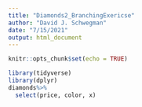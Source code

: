 ```yaml
---
title: "Diamonds2_BranchingExericse"
author: "David J. Schwegman"
date: "7/15/2021"
output: html_document
---
```


```r
knitr::opts_chunk$set(echo = TRUE)
```

```r
library(tidyverse)
library(dplyr)
diamonds%>%
  select(price, color, x)
```
